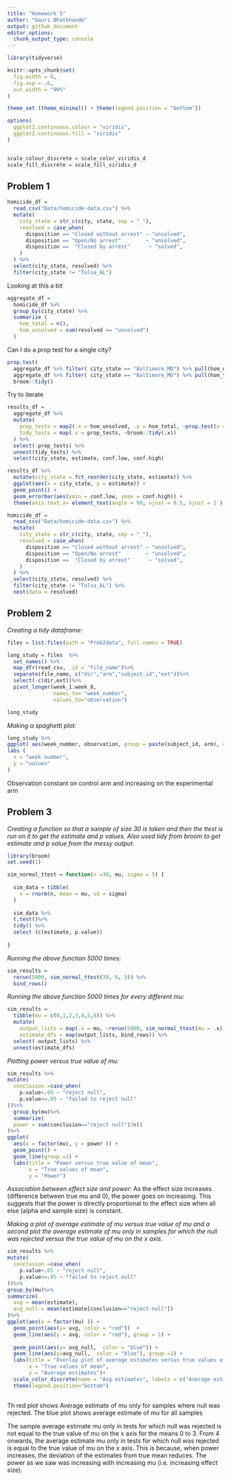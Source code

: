 ```yaml
---
title: "Homework 5"
author: "Gauri Bhatkhande"
output: github_document
editor_options: 
  chunk_output_type: console
---
```

```r
library(tidyverse)

knitr::opts_chunk$set(
  fig.width = 6,
  fig.asp = .6,
  out.width = "90%"
)

theme_set (theme_minimal() + theme(legend.position = "bottom"))

options(
  ggplot2.continuous.colour = "viridis",
  ggplot2.continuous.fill = "viridis"
)


scale_colour_discrete = scale_color_viridis_d
scale_fill_discrete = scale_fill_viridis_d

```


## Problem 1 

```r
homicide_df = 
  read_csv("Data/homicide-data.csv") %>%
  mutate(
    city_state = str_c(city, state, sep = "_"),
    resolved = case_when(
      disposition == "Closed without arrest" ~ "unsolved",
      disposition == "Open/No arrest"        ~ "unsolved",
      disposition ==  "Closed by arrest"      ~ "solved",
    )
  ) %>%
  select(city_state, resolved) %>%
  filter(city_state != "Tulsa_AL")
```

Looking at this a bit 

```r
aggregate_df = 
  homicide_df %>% 
  group_by(city_state) %>% 
  summarize (
    hom_total = n(),
    hom_unsolved = sum(resolved == "unsolved")
  )
```

Can I do a prop test for a single city?

```r
prop.test(
  aggregate_df %>% filter( city_state == "Baltimore_MD") %>% pull(hom_unsolved),
  aggregate_df %>% filter( city_state == "Baltimore_MD") %>% pull(hom_total)) %>% 
  broom::tidy()

```

Try to iterate

```r
results_df = 
  aggregate_df %>%
  mutate(
    prop_tests = map2(.x = hom_unsolved, .y = hom_total, ~prop.test(x = .x, n = .y)),
    tidy_tests = map(.x = prop_tests, ~broom::tidy(.x))
  ) %>% 
  select(-prop_tests) %>% 
  unnest(tidy_tests) %>%
  select(city_state, estimate, conf.low, conf.high)
```



```r

results_df %>% 
  mutate(city_state = fct_reorder(city_state, estimate)) %>% 
  ggplot(aes(x = city_state, y = estimate)) +
  geom_point() +
  geom_errorbar(aes(ymin = conf.low, ymax = conf.high)) +
  theme(axis.text.x= element_text(angle = 90, vjust = 0.5, hjust = 1 ))
```


```r
homicide_df = 
  read_csv("Data/homicide-data.csv") %>%
  mutate(
    city_state = str_c(city, state, sep = "_"),
    resolved = case_when(
      disposition == "Closed without arrest" ~ "unsolved",
      disposition == "Open/No arrest"        ~ "unsolved",
      disposition ==  "Closed by arrest"      ~ "solved",
    )
  ) %>%
  select(city_state, resolved) %>%
  filter(city_state != "Tulsa_AL") %>% 
  nest(data = resolved)
```

## Problem 2 

*Creating a tidy dataframe:*

```r

files = list.files(path = "Prob2data", full.names = TRUE)

long_study = files  %>%
  set_names() %>%
  map_dfr(read_csv, .id = "file_name")%>%
  separate(file_name, c("dir","arm","subject_id","ext"))%>%
  select(-c(dir,ext))%>%
  pivot_longer(week_1:week_8, 
               names_to= "week_number", 
               values_to="observation") 

long_study
```

*Making a spaghetti plot:* 

```r
long_study %>%
ggplot( aes(week_number, observation, group = paste(subject_id, arm), color = arm)) + geom_line() +
labs (
  x = "week number",
  y = "values"
)
```
Observation constant on control arm and increasing on the experimental arm

## Problem 3 

*Creating a function so that a sample of size 30 is taken and then the ttest is run on it to get the estimate and p values. Also used tidy from broom to get estimate and p value from the messy output.* 

```r
library(broom)
set.seed(1)

sim_normal_ttest = function(n =30, mu, sigma = 5) {
  
  sim_data = tibble(
    x = rnorm(n, mean = mu, sd = sigma)
  )
  
  sim_data %>% 
  t.test()%>%
  tidy() %>%
  select (c(estimate, p.value))
  
}

```

*Running the above function 5000 times:* 

```r
sim_results = 
  rerun(5000, sim_normal_ttest(30, 0, 5)) %>% 
  bind_rows()
```

*Running the above function 5000 times for every different mu:* 

```r
sim_results = 
  tibble(mu = c(0,1,2,3,4,5,6)) %>% 
  mutate(
    output_lists = map(.x = mu, ~rerun(5000, sim_normal_ttest(mu = .x))),
    estimate_dfs = map(output_lists, bind_rows)) %>% 
  select(-output_lists) %>% 
  unnest(estimate_dfs)

```

*Plotting power versus true value of mu:*

```r
sim_results %>%
mutate(
  conclusion =case_when(
    p.value<.05 ~ "reject null",
    p.value>=.05 ~ "failed to reject null"
))%>%
  group_by(mu)%>%
  summarize(
  power = sum(conclusion=="reject null")/n()
)%>%
ggplot(
  aes(x = factor(mu), y = power )) + 
  geom_point() + 
  geom_line(group =1) +
  labs(title = "Power versus true value of mean",
       x = "True values of mean",
       y = "Power")

```

*Association between effect size and power:* 
As the effect size increases (difference between true mu and 0), the power goes on increasing. This suggests that the power is directly proportional to the effect size when all else (alpha and sample size) is constant. 


*Making a plot of average estimate of mu versus true value of mu and a second plot the average estimate of mu only in samples for which the null was rejected versus the true value of mu on the x axis.*

```r
sim_results %>%
mutate(
  conclusion =case_when(
    p.value<.05 ~ "reject null",
    p.value>=.05 ~ "failed to reject null"
))%>%
group_by(mu)%>%
summarize(
  avg = mean(estimate),
  avg_null = mean(estimate[conclusion=="reject null"])
)%>%
ggplot(aes(x = factor(mu) )) + 
  geom_point(aes(y= avg, color = "red"))  + 
  geom_line(aes(y = avg, color = "red"), group = 1) + 
  
  geom_point(aes(y= avg_null,  color = "blue")) +
  geom_line(aes(y=avg_null,  color = "blue"), group =1) + 
  labs(title = "Overlay plot of average estimates versus true values of mean",
       x = "True values of mean", 
       y = "Average estimates")+
  scale_color_discrete(name = "Avg estimates", labels = c("Average estimates of mu where null was rejected", "Average estimates of mu for all"))+
  theme(legend.position="bottom")
  
```

Th red plot shows Average estimate of mu only for samples where null was rejected. The blue plot shows average estimate of mu for all samples

The sample average estimate mu only in tests for which null was rejected is not equal to the true value of mu on the x axis for the means 0 to 3. From 4 onwards, the average estimate mu only in tests for which null was rejected is equal to the true value of mu on the x axis. This is because, when power increases, the deviation of the estimates from true mean reduces. The power as we saw was increasing with increasing mu (i.e. increasing effect size). 






